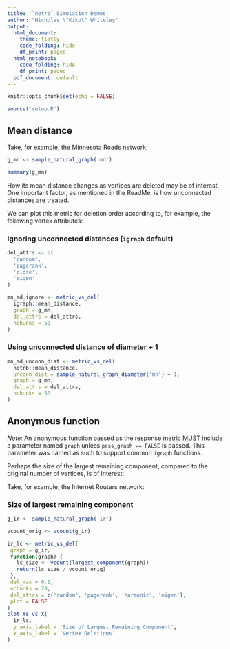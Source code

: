 ```yaml
---
title: '`netrb` Simulation Demos'
author: "Nicholas \"Kiko\" Whiteley"
output:
  html_document:
    theme: flatly
    code_folding: hide
    df_print: paged
  html_notebook:
    code_folding: hide
    df_print: paged
  pdf_document: default
---
```


```r
knitr::opts_chunk$set(echo = FALSE)

source('setup.R')
```

## Mean distance

Take, for example, the Minnesota Roads network:

```r
g_mn <- sample_natural_graph('mn')

summary(g_mn)
```

How its mean distance changes as vertices are deleted may be of interest.  One important factor, as mentioned in the ReadMe, is how unconnected distances are treated.

We can plot this metric for deletion order according to, for example, the following vertex attributes:

### Ignoring unconnected distances (`igraph` default)

```r
del_attrs <- c(
  'random',
  'pagerank',
  'close',
  'eigen'
)

mn_md_ignore <- metric_vs_del(
  igraph::mean_distance,
  graph = g_mn,
  del_attrs = del_attrs,
  nchunks = 50
)
```


### Using unconnected distance of $\text{diameter} + 1$


```r

mn_md_unconn_dist <- metric_vs_del(
  netrb::mean_distance,
  unconn_dist = sample_natural_graph_diameter('mn') + 1,
  graph = g_mn,
  del_attrs = del_attrs,
  nchunks = 50
)
```


## Anonymous function

_Note:_ An anonymous function passed as the response metric <u>MUST</u> include a parameter named `graph` unless `pass_graph == FALSE` is passed.  This parameter was named as such to support common `igraph` functions.

Perhaps the size of the largest remaining component, compared to the original number of vertices, is of interest:

Take, for example, the Internet Routers network:

### Size of largest remaining component

```r
g_ir <- sample_natural_graph('ir')

vcount_orig <- vcount(g_ir)

ir_lc <- metric_vs_del(
 graph = g_ir,
 function(graph) {
   lc_size <- vcount(largest_component(graph))
   return(lc_size / vcount_orig)
 },
 del_max = 0.1,
 nchunks = 20,
 del_attrs = c('random', 'pagerank', 'harmonic', 'eigen'),
 plot = FALSE
)
plot_Ys_vs_X(
  ir_lc,
  y_axis_label = 'Size of Largest Remaining Component',
  x_axis_label = 'Vertex Deletions'
)
```
